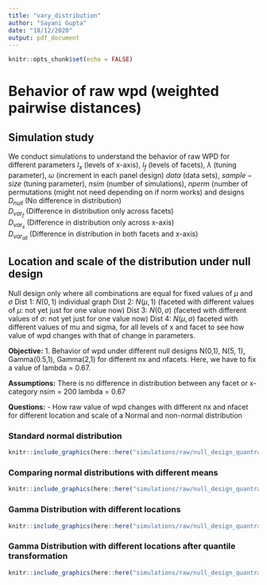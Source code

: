 ```yaml
---
title: "vary_distribution"
author: "Sayani Gupta"
date: "18/12/2020"
output: pdf_document
---
```


```r
knitr::opts_chunk$set(echo = FALSE)
```

# Behavior of raw wpd (weighted pairwise distances)

## Simulation study

We conduct simulations to understand the behavior of raw WPD for different parameters
$l_x$ (levels of x-axis), $l_f$ (levels of facets), $\lambda$ (tuning parameter), $\omega$ (increment in each panel design) $data$ (data sets), $sample-size$ (tuning parameter), $nsim$ (number of simulations), $nperm$ (number of permutations (might not need depending on if norm works) and designs  
$D_{null}$  (No difference in distribution)  
$D_{var_f}$ (Difference in distribution only across facets)  
$D_{var_x}$ (Difference in distribution only across x-axis)  
$D_{var_{all}}$ (Difference in distribution in both facets and x-axis)  

## Location and scale of the distribution under null design

Null design only where all combinations are equal for fixed values of $\mu$ and $\sigma$
Dist 1: $N(0,1)$ individual graph
Dist 2: $N(\mu, 1)$ (faceted with different values of $\mu$: not yet just for one value now)
Dist 3: $N(0, \sigma)$ (faceted with different values of $\sigma$: not yet just for one value now)
Dist 4: $N(\mu, \sigma)$ faceted with different values of mu and sigma, for all levels of x and facet to see how value of wpd changes with that of change in parameters.

**Objective:** 1. Behavior of wpd under different null designs N(0,1), N(5, 1), Gamma(0.5,1), Gamma(2,1) for different nx and nfacets. Here, we have to fix a value of lambda = 0.67.

**Assumptions:** There is no difference in distribution between any facet or x-category
nsim = 200
lambda = 0.67

**Questions:** 
- How raw value of wpd changes with different nx and nfacet for different location and scale of a Normal and non-normal distribution

### Standard normal distribution

```r

knitr::include_graphics(here::here("simulations/raw/null_design_quantrans/figs/nxbyfacet_density_wpd_N01.png"))
```

### Comparing normal distributions with different means

```r
knitr::include_graphics(here::here("simulations/raw/null_design_quantrans/figs/diff_mean3_normal.png"))
```

### Gamma Distribution with different locations

```r
knitr::include_graphics(here::here("simulations/raw/null_design_quantrans/figs/extra/gamma_ridge_nxbynfacet.png"))
```

### Gamma Distribution with different locations after quantile transformation


```r
knitr::include_graphics(here::here("simulations/raw/null_design_quantrans/figs/diff_mean3_gamma.png"))
```



